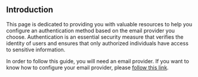## Introduction

This page is dedicated to providing you with valuable resources to help you configure an authentication method based on the email provider you choose. Authentication is an essential security measure that verifies the identity of users and ensures that only authorized individuals have access to sensitive information.

In order to follow this guide, you will need an email provider.
If you want to know how to configure your email provider, please [follow this link](/configure/email/setup).
